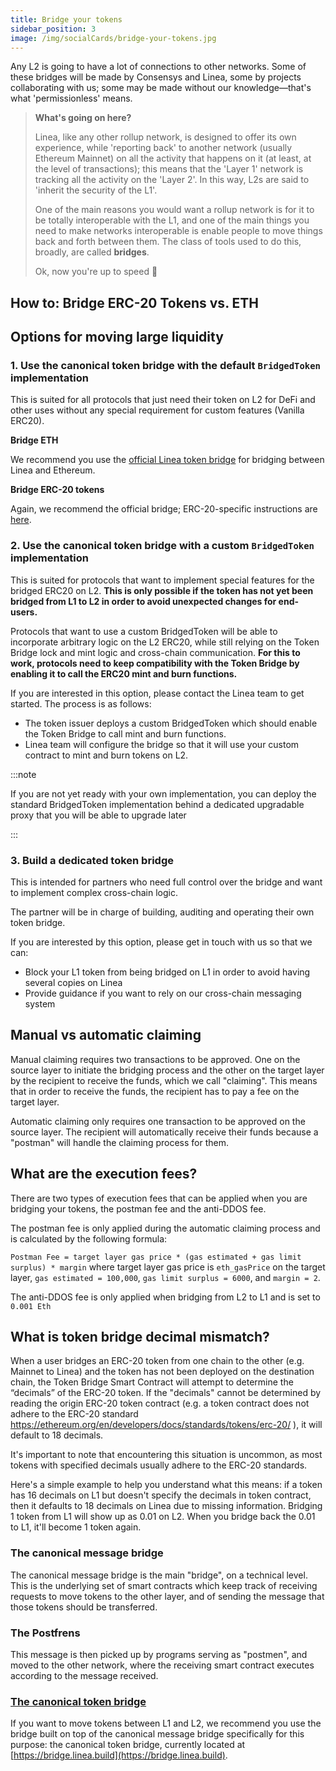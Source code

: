 ```yaml
---
title: Bridge your tokens
sidebar_position: 3
image: /img/socialCards/bridge-your-tokens.jpg
---
```




Any L2 is going to have a lot of connections to other networks. Some of these bridges will be made
by Consensys and
Linea, some by projects collaborating with us; some may be made without our knowledge—that's what
'permissionless' means.

> **What's going on here?**
>
> Linea, like any other rollup network, is designed to offer its own experience, while 'reporting
back' to another network (usually Ethereum Mainnet) on all the activity that happens on it (at
least, at the level of transactions); this means that the 'Layer 1' network is tracking all the
activity on the 'Layer 2'. In this way, L2s are said to 'inherit the security of the L1'.
>
> One of the main reasons you would want a rollup network is for it to be totally interoperable
with the L1, and one of the main things you need to make networks interoperable is enable people to 
move things back and forth between them. The class of tools used to do this, broadly, are called
**bridges**.
>
> Ok, now you're up to speed 🚀


## How to: Bridge ERC-20 Tokens vs. ETH
<DocCardList />

## Options for moving large liquidity

### 1. Use the canonical token bridge with the default `BridgedToken` implementation

This is suited for all protocols that just need their token on L2 for DeFi and other uses without
any special requirement for custom features (Vanilla ERC20).

**Bridge ETH**

We recommend you use the [official Linea token bridge](/use-mainnet/move-funds/bridge/how-to-bridge-eth) 
for bridging between Linea and Ethereum.

**Bridge ERC-20 tokens**

Again, we recommend the official bridge; ERC-20-specific instructions are
[here](/use-mainnet/move-funds/bridge/how-to-bridge-erc20-tokens).

### 2. Use the canonical token bridge with a custom `BridgedToken` implementation

This is suited for protocols that want to implement special features for the bridged ERC20 on L2.
**This is only possible if the token has not yet been bridged from L1 to L2 in order to avoid
unexpected changes for end-users.**

Protocols that want to use a custom BridgedToken will be able to incorporate arbitrary logic on the L2 ERC20, while still relying on the Token Bridge lock and mint logic and cross-chain communication. **For this to work, protocols need to keep compatibility with the Token Bridge by enabling it to call the ERC20 mint and burn functions.**

If you are interested in this option, please contact the Linea team to get started. The process is as follows:

- The token issuer deploys a custom BridgedToken which should enable the Token Bridge to call mint and burn functions.
- Linea team will configure the bridge so that it will use your custom contract to mint and burn tokens on L2.

:::note

If you are not yet ready with your own implementation, you can deploy the standard BridgedToken implementation behind a dedicated upgradable proxy that you will be able to upgrade later

:::

### 3. Build a dedicated token bridge

This is intended for partners who need full control over the bridge and want to implement complex cross-chain logic.

The partner will be in charge of building, auditing and operating their own token bridge.

If you are interested by this option, please get in touch with us so that we can:

- Block your L1 token from being bridged on L1 in order to avoid having several copies on Linea
- Provide guidance if you want to rely on our cross-chain messaging system

## Manual vs automatic claiming

Manual claiming requires two transactions to be approved. One on the source layer to initiate the bridging process and the other on the target layer by the recipient to receive the funds, which we call "claiming". This means that in order to receive the funds, the recipient has to pay a fee on the target layer.

Automatic claiming only requires one transaction to be approved on the source layer. The recipient will automatically receive their funds because a "postman" will handle the claiming process for them.

## What are the execution fees?

There are two types of execution fees that can be applied when you are bridging your tokens, the postman fee and the anti-DDOS fee.

The postman fee is only applied during the automatic claiming process and is calculated by the following formula:

`Postman Fee = target layer gas price * (gas estimated + gas limit surplus) * margin` where target layer gas price is `eth_gasPrice` on the target layer, `gas estimated = 100,000`, `gas limit surplus = 6000`, and `margin = 2`.

The anti-DDOS fee is only applied when bridging from L2 to L1 and is set to `0.001 Eth`

## What is token bridge decimal mismatch?

When a user bridges an ERC-20 token from one chain to the other (e.g. Mainnet to Linea) and the token has not been deployed on the destination chain, the Token Bridge Smart Contract will attempt to determine the “decimals” of the ERC-20 token. If the "decimals" cannot be determined by reading the origin ERC-20 token contract (e.g. a token contract does not adhere to the ERC-20 standard https://ethereum.org/en/developers/docs/standards/tokens/erc-20/ ), it will default to 18 decimals.

It's important to note that encountering this situation is uncommon, as most tokens with specified decimals usually adhere to the ERC-20 standards.

Here's a simple example to help you understand what this means: if a token has 16 decimals on L1 but doesn't specify the decimals in token contract, then it defaults to 18 decimals on Linea due to missing information. Bridging 1 token from L1 will show up as 0.01 on L2. When you bridge back the 0.01 to L1, it'll become 1 token again.

### The canonical message bridge

The canonical message bridge is the main "bridge", on a technical level. This is the underlying set of smart contracts which keep track of receiving requests to move tokens to the other layer, and of sending the message that those tokens should be transferred.

### The Postfrens

This message is then picked up by programs serving as "postmen", and moved to the other network, where the receiving smart contract executes according to the message received.

### [The canonical token bridge](/architecture/stack/bridges/canonical-token-bridge)

If you want to move tokens between L1 and L2, we recommend you use the bridge built on top of the canonical message bridge specifically
for this purpose: the canonical token bridge, currently located at [https://bridge.linea.build](https://bridge.linea.build).
